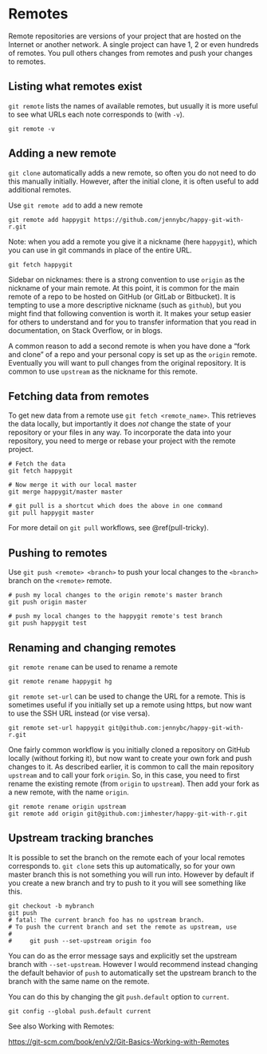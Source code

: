 # Remotes {#git-remotes}

Remote repositories are versions of your project that are hosted on the
Internet or another network. A single project can have 1, 2 or even hundreds of
remotes. You pull others changes from remotes and push your changes to remotes.

## Listing what remotes exist

`git remote` lists the names of available remotes, but usually it is more
useful to see what URLs each note corresponds to (with `-v`).

```shell
git remote -v
```

## Adding a new remote

`git clone` automatically adds a new remote, so often you do not need to do
this manually initially. However, after the initial clone, it is often useful to
add additional remotes.

Use `git remote add` to add a new remote

```shell
git remote add happygit https://github.com/jennybc/happy-git-with-r.git
```

Note: when you add a remote you give it a nickname (here `happygit`), which you can use in git commands in place of the entire URL.

```shell
git fetch happygit
```

Sidebar on nicknames: there is a strong convention to use `origin` as the nickname of your main remote. At this point, it is common for the main remote of a repo to be hosted on GitHub (or GitLab or Bitbucket). It is tempting to use a more descriptive nickname (such as `github`), but you might find that following convention is worth it. It makes your setup easier for others to understand and for you to transfer information that you read in documentation, on Stack Overflow, or in blogs.

A common reason to add a  second remote is when you have done a "fork and clone" of a repo and your personal copy is set up as the `origin` remote. Eventually you will want to pull changes from the original repository. It is common to use `upstream` as the nickname for this remote.

## Fetching data from remotes

To get new data from a remote use `git fetch <remote_name>`. This retrieves the
data locally, but importantly it does _not_ change the state of your repository
or your files in any way. To incorporate the data into your repository, you need to merge or rebase your project with the remote project.

```shell
# Fetch the data
git fetch happygit

# Now merge it with our local master
git merge happygit/master master

# git pull is a shortcut which does the above in one command
git pull happygit master
```

For more detail on `git pull` workflows, see \@ref(pull-tricky).

## Pushing to remotes

Use `git push <remote> <branch>` to push your local changes to the `<branch>`
branch on the `<remote>` remote.

```shell
# push my local changes to the origin remote's master branch
git push origin master

# push my local changes to the happygit remote's test branch
git push happygit test
```

## Renaming and changing remotes

`git remote rename` can be used to rename a remote

```shell
git remote rename happygit hg
```

`git remote set-url` can be used to change the URL for a remote. This is
sometimes useful if you initially set up a remote using https, but now want to
use the SSH URL instead (or vise versa).

```shell
git remote set-url happygit git@github.com:jennybc/happy-git-with-r.git
```

One fairly common workflow is you initially cloned a repository on GitHub
locally (without forking it), but now want to create your own fork and push
changes to it. As described earlier, it is common to call the main repository `upstream` and to call your fork `origin`. So, in this case, you need to first rename the existing remote (from `origin` to `upstream`). Then add your fork as a new remote, with the name `origin`.

```shell
git remote rename origin upstream
git remote add origin git@github.com:jimhester/happy-git-with-r.git
```

## Upstream tracking branches

It is possible to set the branch on the remote each of your local remotes
corresponds to. `git clone` sets this up automatically, so for your own master
branch this is not something you will run into. However by default if you
create a new branch and try to push to it you will see something like this.

```shell
git checkout -b mybranch
git push
# fatal: The current branch foo has no upstream branch.
# To push the current branch and set the remote as upstream, use
#
#     git push --set-upstream origin foo
```

You can do as the error message says and explicitly set the upstream branch
with `--set-upstream`. However I would recommend instead changing the default
behavior of `push` to automatically set the upstream branch to the branch with
the same name on the remote.

You can do this by changing the git `push.default` option to `current`.

```shell
git config --global push.default current
```

See also Working with Remotes:

<https://git-scm.com/book/en/v2/Git-Basics-Working-with-Remotes>
